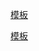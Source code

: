 {{Navbox
|name = 綠茶
|title = [[綠茶|<font color="#FFFFFF">綠茶</font>]]
|titlestyle = background:#008000;color:#fff
|groupstyle = background:#99E64D
|bodyclass=hlist
|state = {{{state<includeonly>|autocollapse</includeonly>}}}
|group1=[[茶的製作|製法]]
|list1=
*[[殺青]]
*（[[揉捻]]）
*[[乾燥]]
|group2=产地
|list2=
{{Navbox subgroup|groupstyle = background:#99E64D
|group1=[[中国茶|中国大陸]]
|list1= {{Navbox subgroup|groupstyle = background:#99E64D
|group1=[[炒青綠茶]]
|list1=
*[[長炒青]]
**[[眉茶]]
*[[圓炒青]]
**[[珠茶]]
*[[細嫩炒青]]
**[[安化松針]]
**[[洞庭碧螺春]]
**[[六安瓜片]]
**[[老竹大方]]
**[[南京雨花茶]]
**[[西湖龍井]]
**[[信陽毛尖]]
*[[三炒三揉]]
**[[蒙顶甘露]]
<!-- 待補充 -->
|group2=[[烘青綠茶]]
|list2=
*[[黃山毛峰]]
*[[太平猴魁]]
*[[雁蕩毛峰]]
<!-- 待補充 -->
|group3=[[蒸青綠茶]]
|list3=
*[[恩施玉露]]
*[[中國古代茶類]]
**[[粗茶]]
**[[末茶]]
**[[餅茶]]
**[[團茶]]
**[[片茶]]
**[[散茶]]
<!-- 待補充 -->
|group4=[[曬青綠茶]]
|list4=
*[[川青]]
*[[滇青]]
**[[老青茶]]
*[[桂青]]
*[[黔青]]
*[[陝青]]
**[[曬青茶]]
<!-- 待補充 -->
|group5=其他
|list=
*[[半烘炒綠茶]]
*再加工茶
**[[茉莉花茶]]
<!-- 待補充 -->}}
|group2=[[日本茶|日本]]
|list2=
{{Navbox subgroup|groupstyle = background:#99E64D
|group1=蒸青綠茶
|list1=
*[[抹茶]]
*[[煎茶 (日本茶)|煎茶]]
**[[番茶]] 
**[[碾茶]] 
**[[玄米茶]] 
**[[焙煎茶]]  
**[[煎茶 (日本)|煎茶]]
**[[玉露]]}}
|group3=其他
|list3=
*[[台灣茶|臺灣]]
**[[三峽龍井茶]]
*[[茶產地列表|更多...]]
}}
|group3=參見
|list3=
*[[茶食品|綠茶食品]]
*[[煎茶]]
*[[點茶]]
*[[東亞茶史]]
*[[日本茶道]]
*[[中國茶史]]
}}<noinclude>{{collapsible option}}
[[Category:茶|模板]][[category:綠茶|模板]]
</noinclude>